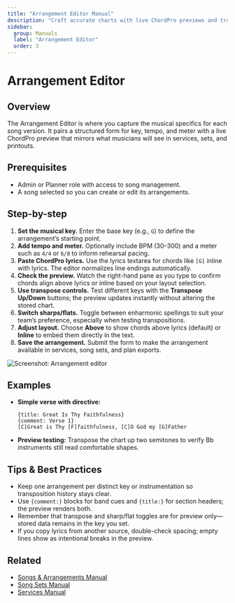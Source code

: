 ```yaml
---
title: "Arrangement Editor Manual"
description: "Craft accurate charts with live ChordPro previews and transposition tools."
sidebar:
  group: Manuals
  label: "Arrangement Editor"
  order: 3
---
```


# Arrangement Editor

## Overview
The Arrangement Editor is where you capture the musical specifics for each song version. It pairs a structured form for key, tempo, and meter with a live ChordPro preview that mirrors what musicians will see in services, sets, and printouts.

## Prerequisites
- Admin or Planner role with access to song management.
- A song selected so you can create or edit its arrangements.

## Step-by-step
1. **Set the musical key.** Enter the base key (e.g., `G`) to define the arrangement’s starting point.
2. **Add tempo and meter.** Optionally include BPM (30–300) and a meter such as `4/4` or `6/8` to inform rehearsal pacing.
3. **Paste ChordPro lyrics.** Use the lyrics textarea for chords like `[G]` inline with lyrics. The editor normalizes line endings automatically.
4. **Check the preview.** Watch the right-hand pane as you type to confirm chords align above lyrics or inline based on your layout selection.
5. **Use transpose controls.** Test different keys with the **Transpose Up/Down** buttons; the preview updates instantly without altering the stored chart.
6. **Switch sharps/flats.** Toggle between enharmonic spellings to suit your team’s preference, especially when testing transpositions.
7. **Adjust layout.** Choose **Above** to show chords above lyrics (default) or **Inline** to embed them directly in the text.
8. **Save the arrangement.** Submit the form to make the arrangement available in services, song sets, and plan exports.

![Screenshot: Arrangement editor](../images/arrangement-editor-step-1.png)

## Examples
- **Simple verse with directive:**
  ```chordpro
  {title: Great Is Thy Faithfulness}
  {comment: Verse 1}
  [C]Great is Thy [F]faithfulness, [C]O God my [G]Father
  ```
- **Preview testing:** Transpose the chart up two semitones to verify Bb instruments still read comfortable shapes.

## Tips & Best Practices
- Keep one arrangement per distinct key or instrumentation so transposition history stays clear.
- Use `{comment:}` blocks for band cues and `{title:}` for section headers; the preview renders both.
- Remember that transpose and sharp/flat toggles are for preview only—stored data remains in the key you set.
- If you copy lyrics from another source, double-check spacing; empty lines show as intentional breaks in the preview.

## Related
- [Songs & Arrangements Manual](./songs-arrangements)
- [Song Sets Manual](./song-sets)
- [Services Manual](./services)
